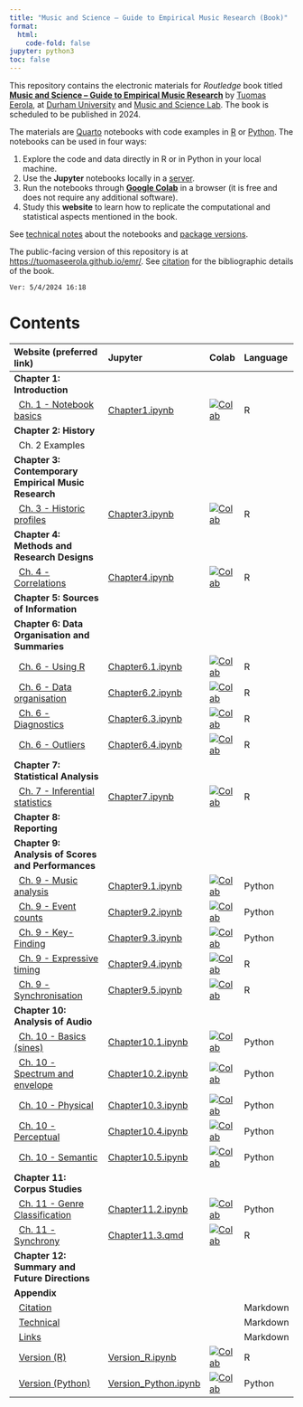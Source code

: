 ```yaml
---
title: "Music and Science – Guide to Empirical Music Research (Book)"
format:
  html:
    code-fold: false
jupyter: python3
toc: false
---
```


<!--
conda activate relative_mode 
quarto preview Chapter11.1.qmd  

I am currently working towards finishing this file.
-->

This repository contains the electronic materials for _Routledge_ book titled **[Music and Science – Guide to Empirical Music Research](https://tuomaseerola.github.io/emr/)** by [Tuomas Eerola](https://tuomaseerola.github.io/about/), at [Durham University](https://www.durham.ac.uk) and [Music and Science Lab](https://musicscience.net). The book is scheduled to be published in 2024.

The materials are [Quarto](https://quarto.org) notebooks with code examples in [R](https://www.r-project.org/) or [Python](https://www.python.org/). The notebooks can be used in four ways:

1. Explore the code and data directly in R or in Python in your local machine. 
2. Use the **Jupyter** notebooks locally in a [server](https://jupyter-notebook-beginner-guide.readthedocs.io/en/latest/index.html).
3. Run the notebooks through [**Google Colab**](https://colab.research.google.com/) in a browser (it is free and does not require any additional software).
4. Study this **website** to learn how to replicate the computational and statistical aspects mentioned in the book. 

See [technical notes](Technical.qmd) about the notebooks and [package versions](Version_R.qmd).

The public-facing version of this repository is at [https://tuomaseerola.github.io/emr/](https://tuomaseerola.github.io/emr/). See [citation](Citation.qmd) for the bibliographic details of the book.

`Ver: 5/4/2024 16:18`

# Contents

| Website (preferred link)                              | Jupyter  | Colab | Language |
|:------------------------------------------------------|:---------|:------|:---------|
| **Chapter 1: Introduction**                           |          |       |          |
| &nbsp;&nbsp;[Ch. 1 - Notebook basics](Chapter1.qmd)                            |[Chapter1.ipynb](https://github.com/tuomaseerola/emr/blob/main/nb/Chapter1.ipynb)        |[![Colab](https://colab.research.google.com/assets/colab-badge.svg)](https://colab.research.google.com/github/tuomaseerola/emr/blob/main/nb/Chapter1.ipynb)| R     |
| **Chapter 2: History**                                |          |       |          |
| &nbsp;&nbsp;Ch. 2 Examples                            |          |       |          |
| **Chapter 3: Contemporary Empirical Music Research**  |          |       |          |
| &nbsp;&nbsp;[Ch. 3 - Historic profiles](Chapter3.qmd)                            |[Chapter3.ipynb](https://github.com/tuomaseerola/emr/blob/main/nb/Chapter3.ipynb)|[![Colab](https://colab.research.google.com/assets/colab-badge.svg)](https://colab.research.google.com/github/tuomaseerola/emr/blob/main/nb/Chapter3.ipynb)| R     |
| **Chapter 4: Methods and Research Designs**           |          |       |          |
| &nbsp;&nbsp;[Ch. 4 - Correlations](Chapter4.qmd)                            |[Chapter4.ipynb](https://github.com/tuomaseerola/emr/blob/main/nb/Chapter4.ipynb)|[![Colab](https://colab.research.google.com/assets/colab-badge.svg)](https://colab.research.google.com/github/tuomaseerola/emr/blob/main/nb/Chapter4.ipynb)| R     |
| **Chapter 5: Sources of Information**                 |          |       |          |
| **Chapter 6: Data Organisation and Summaries**                          |          |       |          |
| &nbsp;&nbsp;[Ch. 6 - Using R](Chapter6.1.qmd)                             |[Chapter6.1.ipynb](https://github.com/tuomaseerola/emr/blob/main/nb/Chapter6.1.ipynb)|[![Colab](https://colab.research.google.com/assets/colab-badge.svg)](https://colab.research.google.com/github/tuomaseerola/emr/blob/main/nb/Chapter6.1.ipynb)| R     |
| &nbsp;&nbsp;[Ch. 6 - Data organisation](Chapter6.2.qmd)                   |[Chapter6.2.ipynb](https://github.com/tuomaseerola/emr/blob/main/nb/Chapter6.2.ipynb)|[![Colab](https://colab.research.google.com/assets/colab-badge.svg)](https://colab.research.google.com/github/tuomaseerola/emr/blob/main/nb/Chapter6.2.ipynb)| R     |
| &nbsp;&nbsp;[Ch. 6 - Diagnostics](Chapter6.3.qmd)                    |[Chapter6.3.ipynb](https://github.com/tuomaseerola/emr/blob/main/nb/Chapter6.3.ipynb)|[![Colab](https://colab.research.google.com/assets/colab-badge.svg)](https://colab.research.google.com/github/tuomaseerola/emr/blob/main/nb/Chapter6.3.ipynb)| R     |
| &nbsp;&nbsp;[Ch. 6 - Outliers](Chapter6.4.qmd)                            |[Chapter6.4.ipynb](https://github.com/tuomaseerola/emr/blob/main/nb/Chapter6.4.ipynb)|[![Colab](https://colab.research.google.com/assets/colab-badge.svg)](https://colab.research.google.com/github/tuomaseerola/emr/blob/main/nb/Chapter6.4.ipynb)| R     |
| **Chapter 7: Statistical Analysis**                   |          |       |          |
| &nbsp;&nbsp;[Ch. 7 - Inferential statistics](Chapter7.qmd)                   |[Chapter7.ipynb](https://github.com/tuomaseerola/emr/blob/main/nb/Chapter7.ipynb)|[![Colab](https://colab.research.google.com/assets/colab-badge.svg)](https://colab.research.google.com/github/tuomaseerola/emr/blob/main/nb/Chapter7.ipynb)| R     |
| **Chapter 8: Reporting**                              |          |       |          |
| **Chapter 9: Analysis of Scores and Performances**    |          |       |          |
| &nbsp;&nbsp;[Ch. 9 - Music analysis](Chapter9.1.qmd)    |[Chapter9.1.ipynb](https://github.com/tuomaseerola/emr/blob/main/nb/Chapter9.1.ipynb)|[![Colab](https://colab.research.google.com/assets/colab-badge.svg)](https://colab.research.google.com/github/tuomaseerola/emr/blob/main/nb/Chapter9.1.ipynb)| Python     |
| &nbsp;&nbsp;[Ch. 9 - Event counts](Chapter9.2.qmd)                      |[Chapter9.2.ipynb](https://github.com/tuomaseerola/emr/blob/main/nb/Chapter9.2.ipynb)|[![Colab](https://colab.research.google.com/assets/colab-badge.svg)](https://colab.research.google.com/github/tuomaseerola/emr/blob/main/nb/Chapter9.2.ipynb)| Python     |
| &nbsp;&nbsp;[Ch. 9 - Key-Finding](Chapter9.3.qmd)           |[Chapter9.3.ipynb](https://github.com/tuomaseerola/emr/blob/main/nb/Chapter9.3.ipynb)|[![Colab](https://colab.research.google.com/assets/colab-badge.svg)](https://colab.research.google.com/github/tuomaseerola/emr/blob/main/nb/Chapter9.3.ipynb)| Python     |
| &nbsp;&nbsp;[Ch. 9 - Expressive timing](Chapter9.4.qmd)                 |[Chapter9.4.ipynb](https://github.com/tuomaseerola/emr/blob/main/nb/Chapter9.4.ipynb)|[![Colab](https://colab.research.google.com/assets/colab-badge.svg)](https://colab.research.google.com/github/tuomaseerola/emr/blob/main/nb/Chapter9.4.ipynb)| R     |
| &nbsp;&nbsp;[Ch. 9 - Synchronisation](Chapter9.5.qmd)                   |[Chapter9.5.ipynb](https://github.com/tuomaseerola/emr/blob/main/nb/Chapter9.5.ipynb)|[![Colab](https://colab.research.google.com/assets/colab-badge.svg)](https://colab.research.google.com/github/tuomaseerola/emr/blob/main/nb/Chapter9.5.ipynb)| R     |
| **Chapter 10: Analysis of Audio**                     |          |       |          |
| &nbsp;&nbsp;[Ch. 10 - Basics (sines)](Chapter10.1.qmd)            |[Chapter10.1.ipynb](https://github.com/tuomaseerola/emr/blob/main/nb/Chapter10.1.ipynb) |[![Colab](https://colab.research.google.com/assets/colab-badge.svg)](https://colab.research.google.com/github/tuomaseerola/emr/blob/main/nb/Chapter10.1.ipynb)| Python     |
| &nbsp;&nbsp;[Ch. 10 - Spectrum and envelope](Chapter10.2.qmd)             |[Chapter10.2.ipynb](https://github.com/tuomaseerola/emr/blob/main/nb/Chapter10.2.ipynb) |[![Colab](https://colab.research.google.com/assets/colab-badge.svg)](https://colab.research.google.com/github/tuomaseerola/emr/blob/main/nb/Chapter10.2.ipynb)| Python     |
| &nbsp;&nbsp;[Ch. 10 - Physical](Chapter10.3.qmd)             |[Chapter10.3.ipynb](https://github.com/tuomaseerola/emr/blob/main/nb/Chapter10.3.ipynb) |[![Colab](https://colab.research.google.com/assets/colab-badge.svg)](https://colab.research.google.com/github/tuomaseerola/emr/blob/main/nb/Chapter10.3.ipynb)| Python     |
| &nbsp;&nbsp;[Ch. 10 - Perceptual](Chapter10.4.qmd)           |[Chapter10.4.ipynb](https://github.com/tuomaseerola/emr/blob/main/nb/Chapter10.4.ipynb) |[![Colab](https://colab.research.google.com/assets/colab-badge.svg)](https://colab.research.google.com/github/tuomaseerola/emr/blob/main/nb/Chapter10.4.ipynb)| Python     |
| &nbsp;&nbsp;[Ch. 10 - Semantic](Chapter10.5.qmd)             |[Chapter10.5.ipynb](https://github.com/tuomaseerola/emr/blob/main/nb/Chapter10.5.ipynb) |[![Colab](https://colab.research.google.com/assets/colab-badge.svg)](https://colab.research.google.com/github/tuomaseerola/emr/blob/main/nb/Chapter10.5.ipynb)| Python     |
| **Chapter 11: Corpus Studies**                        |                 |       |          |
| &nbsp;&nbsp;[Ch. 11 - Genre Classification](https://tuomaseerola.github.io/emr/Chapter11.2.qmd)             |[Chapter11.2.ipynb](https://github.com/tuomaseerola/emr/blob/main/nb/Chapter11.2.ipynb)|[![Colab](https://colab.research.google.com/assets/colab-badge.svg)](https://colab.research.google.com/github/tuomaseerola/emr/blob/main/nb/Chapter11.2.ipynb)| Python     |
| &nbsp;&nbsp;[Ch. 11 - Synchrony](Chapter11.3.qmd)|[Chapter11.3.qmd](https://github.com/tuomaseerola/emr/blob/main/nb/Chapter11.3.ipynb)|[![Colab](https://colab.research.google.com/assets/colab-badge.svg)](https://colab.research.google.com/github/tuomaseerola/emr/blob/main/nb/Chapter11.3.ipynb)| R     |
| **Chapter 12: Summary and Future Directions**                    |          |       |          |
| **Appendix**                                                        |          |       |          |
| &nbsp;&nbsp;[Citation](Citation.qmd)                      ||| Markdown     |
| &nbsp;&nbsp;[Technical](Technical.qmd)                    ||| Markdown     |
| &nbsp;&nbsp;[Links](Links.qmd)                            ||| Markdown     |
| &nbsp;&nbsp;[Version (R)](Version_R.qmd)                |[Version_R.ipynb](https://github.com/tuomaseerola/emr/blob/main/nb/Version_R.ipynb)|[![Colab](https://colab.research.google.com/assets/colab-badge.svg)](https://colab.research.google.com/github/tuomaseerola/emr/blob/main/nb/Version_R.ipynb)|R     |
| &nbsp;&nbsp;[Version (Python)](Version_Python.qmd)           |[Version_Python.ipynb](https://github.com/tuomaseerola/emr/blob/main/nb/Version_Python.ipynb)|[![Colab](https://colab.research.google.com/assets/colab-badge.svg)](https://colab.research.google.com/github/tuomaseerola/emr/blob/main/nb/Version_Python.ipynb)| Python     |

